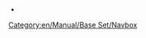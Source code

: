 <noinclude>

</noinclude>
<includeonly>&nbsp;•</span> <span style="white-space:nowrap"></includeonly><noinclude>[[Category:en/Manual/Base Set/Navbox]]</noinclude>